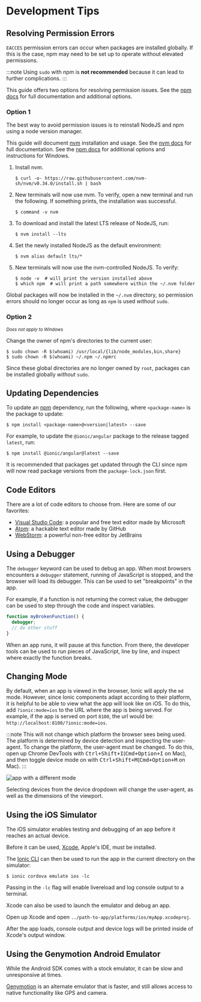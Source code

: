 # Development Tips

## Resolving Permission Errors

`EACCES` permission errors can occur when packages are installed globally. If this is the case, npm may need to be set up to operate without elevated permissions.

:::note
Using `sudo` with npm is **not recommended** because it can lead to further complications.
:::

This guide offers two options for resolving permission issues. See the [npm docs](https://docs.npmjs.com/resolving-eacces-permissions-errors-when-installing-packages-globally) for full documentation and additional options.

### Option 1

The best way to avoid permission issues is to reinstall NodeJS and npm using a node version manager.

This guide will document [nvm](https://github.com/nvm-sh/nvm) installation and usage. See the [nvm docs](https://github.com/nvm-sh/nvm#installation-and-update) for full documentation. See the [npm docs](https://docs.npmjs.com/downloading-and-installing-node-js-and-npm#using-a-node-version-manager-to-install-nodejs-and-npm) for additional options and instructions for Windows.

1. Install nvm.

   ```shell
   $ curl -o- https://raw.githubusercontent.com/nvm-sh/nvm/v0.34.0/install.sh | bash
   ```

1. New terminals will now use nvm. To verify, open a new terminal and run the following. If something prints, the installation was successful.

   ```shell
   $ command -v nvm
   ```

1. To download and install the latest LTS release of NodeJS, run:

   ```shell
   $ nvm install --lts
   ```

1. Set the newly installed NodeJS as the default environment:

   ```shell
   $ nvm alias default lts/*
   ```

1. New terminals will now use the nvm-controlled NodeJS. To verify:

   ```shell
   $ node -v  # will print the version installed above
   $ which npm  # will print a path somewhere within the ~/.nvm folder
   ```

Global packages will now be installed in the `~/.nvm` directory, so permission errors should no longer occur as long as `npm` is used _without_ `sudo`.

### Option 2

<small>
  <em>Does not apply to Windows</em>
</small>

Change the owner of npm's directories to the current user:

```shell
$ sudo chown -R $(whoami) /usr/local/{lib/node_modules,bin,share}
$ sudo chown -R $(whoami) ~/.npm ~/.npmrc
```

Since these global directories are no longer owned by `root`, packages can be installed globally _without_ `sudo`.

## Updating Dependencies

To update an [npm](https://www.npmjs.com/) dependency, run the following, where `<package-name>` is the package to update:

```shell
$ npm install <package-name>@<version|latest> --save
```

For example, to update the `@ionic/angular` package to the release tagged `latest`, run:

```shell
$ npm install @ionic/angular@latest --save
```

It is recommended that packages get updated through the CLI since npm will now read package versions from the `package-lock.json` first.

## Code Editors

There are a lot of code editors to choose from. Here are some of our favorites:

- [Visual Studio Code](https://code.visualstudio.com): a popular and free text editor made by Microsoft
- [Atom](https://atom.io): a hackable text editor made by GitHub
- [WebStorm](https://www.jetbrains.com/webstorm/): a powerful non-free editor by JetBrains

## Using a Debugger

The `debugger` keyword can be used to debug an app. When most browsers encounters a `debugger` statement, running of JavaScript is stopped, and the browser will load its debugger. This can be used to set "breakpoints" in the app.

For example, if a function is not returning the correct value, the debugger can be used to step through the code and inspect variables.

```javascript
function myBrokenFunction() {
  debugger;
  // do other stuff
}
```

When an app runs, it will pause at this function. From there, the developer tools can be used to run pieces of JavaScript, line by line, and inspect where exactly the function breaks.

## Changing Mode

By default, when an app is viewed in the browser, Ionic will apply the `md` mode. However, since Ionic components adapt according to their platform, it is helpful to be able to view what the app will look like on iOS. To do this, add `?ionic:mode=ios` to the URL where the app is being served. For example, if the app is served on port `8100`, the url would be: `http://localhost:8100/?ionic:mode=ios`.

:::note
This will not change which platform the browser sees being used. The platform is determined by device detection and inspecting the user-agent. To change the platform, the user-agent must be changed. To do this, open up Chrome DevTools with <kbd>Ctrl+Shift+I</kbd>(<kbd>Cmd+Option+I</kbd> on Mac), and then toggle device mode on with <kbd>Ctrl+Shift+M</kbd>(<kbd>Cmd+Option+M</kbd> on Mac).
:::

![app with a different mode](./_assets/img/change-device-platform.png)

Selecting devices from the device dropdown will change the user-agent, as well as the dimensions of the viewport.

## Using the iOS Simulator

The iOS simulator enables testing and debugging of an app before it reaches an actual device.

Before it can be used, [Xcode](https://developer.apple.com/xcode/download/), Apple's IDE, must be installed.

The [Ionic CLI](../cli.md) can then be used to run the app in the current directory on the simulator:

```shell
$ ionic cordova emulate ios -lc
```

Passing in the `-lc` flag will enable livereload and log console output to a terminal.

Xcode can also be used to launch the emulator and debug an app.

Open up Xcode and open `../path-to-app/platforms/ios/myApp.xcodeproj`.

After the app loads, console output and device logs will be printed inside of Xcode's output window.

## Using the Genymotion Android Emulator

While the Android SDK comes with a stock emulator, it can be slow and unresponsive at times.

[Genymotion](https://www.genymotion.com) is an alternate emulator that is faster, and still allows access to native functionality like GPS and camera.
